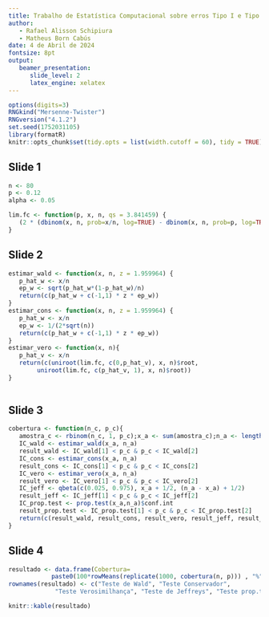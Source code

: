 ```yaml
---
title: Trabalho de Estatística Computacional sobre erros Tipo I e Tipo II    
author:    
   - Rafael Alisson Schipiura    
   - Matheus Born Cabús 
date: 4 de Abril de 2024    
fontsize: 8pt    
output:    
   beamer_presentation:    
      slide_level: 2    
      latex_engine: xelatex
---
```


```r
options(digits=3)
RNGkind("Mersenne-Twister")
RNGversion("4.1.2")
set.seed(1752031105)
library(formatR)
knitr::opts_chunk$set(tidy.opts = list(width.cutoff = 60), tidy = TRUE)
```

## Slide 1

```r
n <- 80
p <- 0.12
alpha <- 0.05

lim.fc <- function(p, x, n, qs = 3.841459) {
   (2 * (dbinom(x, n, prob=x/n, log=TRUE) - dbinom(x, n, prob=p, log=TRUE))) - qs
}
```
## Slide 2

```r
estimar_wald <- function(x, n, z = 1.959964) {
   p_hat_w <- x/n
   ep_w <- sqrt(p_hat_w*(1-p_hat_w)/n)
   return(c(p_hat_w + c(-1,1) * z * ep_w))
}
estimar_cons <- function(x, n, z = 1.959964) {
   p_hat_w <- x/n
   ep_w <- 1/(2*sqrt(n))
   return(c(p_hat_w + c(-1,1) * z * ep_w))
}
estimar_vero <- function(x, n){
   p_hat_v <- x/n
   return(c(uniroot(lim.fc, c(0,p_hat_v), x, n)$root, 
	    uniroot(lim.fc, c(p_hat_v, 1), x, n)$root))
}
 

```
## Slide 3 

```r
cobertura <- function(n_c, p_c){
   amostra_c <- rbinom(n_c, 1, p_c);x_a <- sum(amostra_c);n_a <- length(amostra_c)
   IC_wald <- estimar_wald(x_a, n_a)
   result_wald <- IC_wald[1] < p_c & p_c < IC_wald[2]
   IC_cons <- estimar_cons(x_a, n_a)
   result_cons <- IC_cons[1] < p_c & p_c < IC_cons[2]
   IC_vero <- estimar_vero(x_a, n_a)
   result_vero <- IC_vero[1] < p_c & p_c < IC_vero[2]
   IC_jeff <- qbeta(c(0.025, 0.975), x_a + 1/2, (n_a - x_a) + 1/2)
   result_jeff <- IC_jeff[1] < p_c & p_c < IC_jeff[2]
   IC_prop.test <- prop.test(x_a,n_a)$conf.int
   result_prop.test <- IC_prop.test[1] < p_c & p_c < IC_prop.test[2]
   return(c(result_wald, result_cons, result_vero, result_jeff, result_prop.test))
}

```
## Slide 4 

```r
resultado <- data.frame(Cobertura=
			paste0(100*rowMeans(replicate(1000, cobertura(n, p))) , "%"))
rownames(resultado) <- c("Teste de Wald", "Teste Conservador",
			 "Teste Verosimilhança", "Teste de Jeffreys", "Teste prop.test")

knitr::kable(resultado)

```
